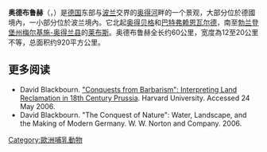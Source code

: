 {{Expand language|1=de|time=2020-08-29T00:42:59+00:00}}
'''奥德布鲁赫'''（{{lang-de|Oderbruch}}，{{Lang-pl|Kotlina Freienwaldzka}}）是[[德国|德国]]东部与[[波兰|波兰]]交界的[[奥得河|奥得河]]畔的一个景观，大部分位於德國境內，一小部分位於波兰境內。它北起[[奥德贝格|奥得贝格]]和[[巴特弗赖恩瓦尔德|巴特弗赖恩瓦尔德]]，南至[[勃兰登堡州|勃兰登堡州]][[梅尔基施-奥得兰县|梅尔基施-奥得兰县]]的[[莱布斯|莱布斯]]。奥德布鲁赫全长约60公里，宽度為12至20公里不等，总面积约920平方公里。    

== 更多阅读 ==
*David Blackbourn. [http://www.oslo2000.uio.no/program/papers/s18/s18-blackbourn.pdf "Conquests from Barbarism": Interpreting Land Reclamation in 18th Century Prussia]{{Wayback|url=http://www.oslo2000.uio.no/program/papers/s18/s18-blackbourn.pdf |date=20180902213308 }}. Harvard University. Accessed 24 May 2006.
*David Blackbourn. "The Conquest of Nature": Water, Landscape, and the Making of Modern Germany. W. W. Norton and Company. 2006.
{{Authority control}}
[[Category:歐洲哺乳動物|Category:歐洲哺乳動物]]